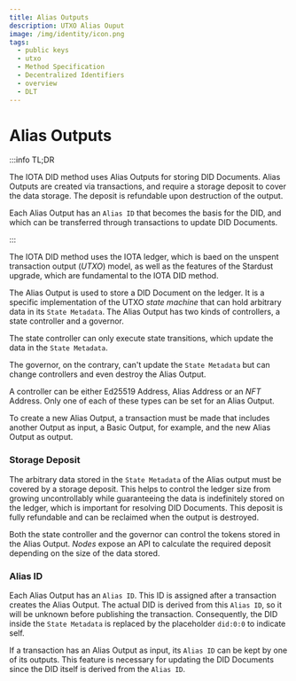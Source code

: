 ```yaml
---
title: Alias Outputs
description: UTXO Alias Ouput
image: /img/identity/icon.png
tags:
  - public keys
  - utxo
  - Method Specification
  - Decentralized Identifiers
  - overview
  - DLT
---
```


# Alias Outputs

:::info TL;DR

The IOTA DID method uses Alias Outputs for storing DID Documents.
Alias Outputs are created via transactions,
and require a storage deposit to cover the data storage.
The deposit is refundable upon destruction of the output.

Each Alias Output has an `Alias ID` that becomes the basis for the DID,
and which can be transferred through transactions to update DID Documents.

:::


The IOTA DID method uses the IOTA ledger, which is baed on the unspent transaction output (_UTXO_) model,
as well as the features of the Stardust upgrade,
which are fundamental to the IOTA DID method.

The Alias Output is used to store a DID Document on the ledger.
It is a specific implementation of the UTXO _state machine_ that can hold arbitrary data in its `State Metadata`.
The Alias Output has two kinds of controllers, a state controller and a governor.

The state controller can only execute state transitions, which update the data in the `State Metadata`.

The governor, on the contrary, can't update the `State Metadata` but can change controllers and even destroy the Alias Output.

A controller can be either Ed25519 Address, Alias Address or an _NFT_ Address. Only one of each of these types can be set for an Alias Output.

To create a new Alias Output, a transaction must be made that includes another Output as input,
a Basic Output, for example, and the new Alias Output as output.

### Storage Deposit

The arbitrary data stored in the `State Metadata` of the Alias output must be covered by a
storage deposit.
This helps to control the ledger size from growing uncontrollably while guaranteeing the data
is indefinitely stored on the ledger, which is important for resolving DID Documents.
This deposit is fully refundable and can be reclaimed when the output is destroyed.

Both the state controller and the governor can control the tokens stored in the Alias Output.
_Nodes_ expose an API to calculate the required deposit depending on the size of the data stored.

### Alias ID

Each Alias Output has an `Alias ID`. This ID is assigned after a transaction creates the Alias Output.
The actual DID is derived from this `Alias ID`, so it will be unknown before publishing the transaction.
Consequently, the DID inside the `State Metadata` is replaced by the placeholder `did:0:0` to indicate self.

If a transaction has an Alias Output as input, its `Alias ID` can be kept by one of its outputs.
This feature is necessary for updating the DID Documents since the DID itself is derived from the `Alias ID`.
